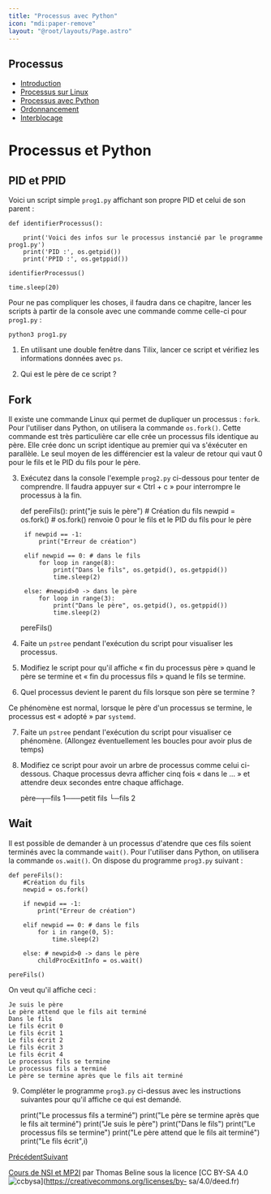 ```yaml
---
title: "Processus avec Python"
icon: "mdi:paper-remove"
layout: "@root/layouts/Page.astro"
---
```

 
## Processus

  * [Introduction](.)
  * [Processus sur Linux](processus-linux)
  * [Processus avec Python](processus-python)
  * [Ordonnancement](ordonnancement)
  * [Interblocage](interblocage)

# Processus et Python

## PID et PPID

Voici un script simple `prog1.py` affichant son propre PID et celui de son
parent :

    
    
    
    def identifierProcessus():
    
        print('Voici des infos sur le processus instancié par le programme prog1.py')
        print('PID :', os.getpid())
        print('PPID :', os.getppid())
    
    identifierProcessus()
    
    time.sleep(20)

Pour ne pas compliquer les choses, il faudra dans ce chapitre, lancer les
scripts à partir de la console avec une commande comme celle-ci pour
`prog1.py` :

    
    
    python3 prog1.py

1. En utilisant une double fenêtre dans Tilix, lancer ce script et
vérifiez les informations données avec `ps`.

2. Qui est le père de ce script ?

## Fork

Il existe une commande Linux qui permet de dupliquer un processus : `fork`.
Pour l'utiliser dans Python, on utilisera la commande `os.fork()`. Cette
commande est très particulière car elle crée un processus fils identique au
père. Elle crée donc un script identique au premier qui va s'éxécuter en
parallèle. Le seul moyen de les différencier est la valeur de retour qui vaut
0 pour le fils et le PID du fils pour le père.

3. Exécutez dans la console l'exemple `prog2.py` ci-dessous pour tenter de
comprendre. Il faudra appuyer sur « Ctrl + c » pour interrompre le processus à
la fin.

    
    
    
    def pereFils():
        print("je suis le père")
        # Création du fils
        newpid = os.fork()
        # os.fork() renvoie 0 pour le fils et le PID du fils pour le père
    
    	if newpid == -1:
            print("Erreur de création")
    
        elif newpid == 0: # dans le fils
            for loop in range(8):
                print("Dans le fils", os.getpid(), os.getppid())
                time.sleep(2)
    
        else: #newpid>0 -> dans le père
            for loop in range(3):
                print("Dans le père", os.getpid(), os.getppid())
                time.sleep(2)
    
    pereFils()

4. Faite un `pstree` pendant l'exécution du script pour visualiser les
processus.

5. Modifiez le script pour qu'il affiche « fin du processus père » quand
le père se termine et « fin du processus fils » quand le fils se termine.

6. Quel processus devient le parent du fils lorsque son père se termine ?

Ce phénomène est normal, lorsque le père d'un processus se termine, le
processus est « adopté » par `systemd`.

7. Faite un `pstree` pendant l'exécution du script pour visualiser ce
phénomène. (Allongez éventuellement les boucles pour avoir plus de temps)

8. Modifiez ce script pour avoir un arbre de processus comme celui ci-
dessous. Chaque processus devra afficher cinq fois « dans le … » et attendre
deux secondes entre chaque affichage.

    
    
    père─┬─fils 1───petit fils
         └─fils 2

## Wait

Il est possible de demander à un processus d'atendre que ces fils soient
terminés avec la commande `wait()`. Pour l'utiliser dans Python, on utilisera
la commande `os.wait()`. On dispose du programme `prog3.py` suivant :

    
    
    
    def pereFils():
        #Création du fils
        newpid = os.fork()
    
        if newpid == -1:
            print("Erreur de création")
    
        elif newpid == 0: # dans le fils
            for i in range(0, 5):
                time.sleep(2)
    
        else: # newpid>0 -> dans le père
            childProcExitInfo = os.wait()
    
    pereFils()

On veut qu'il affiche ceci :

    
    
    Je suis le père
    Le père attend que le fils ait terminé
    Dans le fils
    Le fils écrit 0
    Le fils écrit 1
    Le fils écrit 2
    Le fils écrit 3
    Le fils écrit 4
    Le processus fils se termine
    Le processus fils a terminé
    Le père se termine après que le fils ait terminé

9. Compléter le programme `prog3.py` ci-dessus avec les instructions
suivantes pour qu'il affiche ce qui est demandé.

    
    
    print("Le processus fils a terminé")
    print("Le père se termine après que le fils ait terminé")
    print("Je suis le père")
    print("Dans le fils")
    print("Le processus fils se termine")
    print("Le père attend que le fils ait terminé")
    print("Le fils écrit",i)

[Précédent](processus-linux)[Suivant](ordonnancement)

[Cours de NSI et MP2I](https://kxs.fr/cours/) par Thomas Beline sous la
licence [CC BY-SA 4.0
![ccbysa](//cours/ccbysa.svg)](https://creativecommons.org/licenses/by-
sa/4.0/deed.fr)

